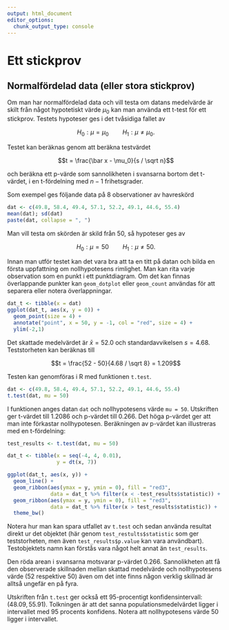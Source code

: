 ```yaml
---
output: html_document
editor_options: 
  chunk_output_type: console
---
```


# Ett stickprov

## Normalfördelad data (eller stora stickprov)

Om man har normalfördelad data och vill testa om datans medelvärde är skilt från något hypotetiskt värde $\mu_0$ kan man använda ett t-test för ett stickprov. Testets hypoteser ges i det tvåsidiga fallet av

$$H_0: \mu = \mu_0 \qquad H_1: \mu \neq \mu_0.$$

Testet kan beräknas genom att beräkna testvärdet

$$t = \frac{\bar x - \mu_0}{s / \sqrt n}$$

och beräkna ett p-värde som sannolikheten i svansarna bortom det t-värdet, i en t-fördelning med $n-1$ frihetsgrader.

Som exempel ges följande data på 8 observationer av havreskörd

```r
dat <- c(49.8, 58.4, 49.4, 57.1, 52.2, 49.1, 44.6, 55.4)
mean(dat); sd(dat)
paste(dat, collapse = ", ")
```

Man vill testa om skörden är skild från 50, så hypoteser ges av

$$H_0: \mu = 50 \qquad H_1: \mu \neq 50.$$

Innan man utför testet kan det vara bra att ta en titt på datan och bilda en första uppfattning om nollhypotesens rimlighet. Man kan rita varje observation som en punkt i ett punktdiagram. Om det kan finnas överlappande punkter kan `geom_dotplot` eller `geom_count` användas för att separera eller notera överlappningar.

```r
dat_t <- tibble(x = dat)
ggplot(dat_t, aes(x, y = 0)) +
  geom_point(size = 4) +
  annotate("point", x = 50, y = -1, col = "red", size = 4) +
  ylim(-2,1)
```

Det skattade medelvärdet är $\bar x = 52.0$ och standardavvikelsen $s = 4.68$. Teststorheten kan beräknas till

$$t = \frac{52 - 50}{4.68 / \sqrt 8} = 1.209$$

Testen kan genomföras i R med funktionen `t.test`.

```r
dat <- c(49.8, 58.4, 49.4, 57.1, 52.2, 49.1, 44.6, 55.4)
t.test(dat, mu = 50)
```

I funktionen anges datan `dat` och nollhypotesens värde `mu = 50`. Utskriften ger t-värdet till $1.2086$ och p-värdet till $0.266$. Det höga p-värdet ger att man inte förkastar nollhypotesen. Beräkningen av p-värdet kan illustreras med en t-fördelning:

```r
test_results <- t.test(dat, mu = 50)

dat_t <- tibble(x = seq(-4, 4, 0.01), 
                y = dt(x, 7))

ggplot(dat_t, aes(x, y)) +
  geom_line() +
  geom_ribbon(aes(ymax = y, ymin = 0), fill = "red3", 
              data = dat_t %>% filter(x < -test_results$statistic)) +
  geom_ribbon(aes(ymax = y, ymin = 0), fill = "red3", 
              data = dat_t %>% filter(x > test_results$statistic)) +
  theme_bw()
```

Notera hur man kan spara utfallet av `t.test` och sedan använda resultat direkt ur det objektet (här genom `test_restults$statistic` som ger teststorheten, men även `test_results$p.value` kan vara användbart). Testobjektets namn kan förstås vara något helt annat än `test_results`.

Den röda arean i svansarna motsvarar p-värdet $0.266$. Sannolikheten att få den observerade skillnaden mellan skattad medelvärde och nollhypotesens värde (52 respektive 50) även om det inte finns någon verklig skillnad är alltså ungefär en på fyra.

Utskriften från `t.test` ger också ett 95-procentigt konfidensintervall: $(48.09, 55.91)$. Tolkningen är att det sanna populationsmedelvärdet ligger i intervallet med 95 procents konfidens. Notera att nollhypotesens värde 50 ligger i intervallet.
